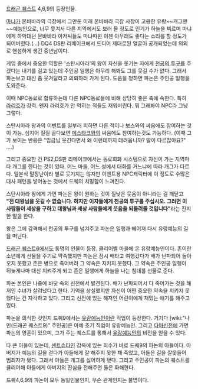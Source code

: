 [[드래곤 퀘스트]] 4,6,9의 등장인물.

[[마냐]]가 몬바바라의 극장에서 그만둔 이래 몬바바라 극장 사장이 고용한 유랑~~개그맨~~예능인으로, 너무 웃겨서 다른 지역에서도 보러 올 정도로 인기가 하늘을 찌르며 마냐에게 하악대던 몬바바라 아저씨들도 마냐따윈 이젠 아무래도 좋다는 소리를 할 정도가 되어버렸다.(...) DQ4 DS판 리메이크에서 드디어 제대로된 얼굴이 공개되었는데 의외로 핸섬하게 생긴 중년남이다.

게임 중에서 중요한 역할은 '스탄시아라'의 왕이 자신을 웃기는 자에게 [[천공의 투구]]를 주겠다는 내기를 걸고 있는데 주인공 일행은 아무리 해봐도 그를 웃길 수가 없다. 그래서 파논보고 대신 좀 웃겨달라고 의뢰하러 가게 된다. 도움을 청하면 파논은 주인공 일행을 도와준다.

이때 NPC동료로 합류하는데 다른 NPC동료들에 비해 상당히 좋은 축에 속한다. 특히 [[라리호]]가 강력. 왠지 라리호가 안 먹히는 적들도 재워버린다. 뭐 그래봐야 NPC라 그냥 그렇다.

스탄시아라 왕과의 이벤트를 일부러 피하면 다른 적이나 보스와의 싸움에도 참여하는 것이 가능. 심지어 질질 끌다보면 [[에스타크]]와의 싸움에도 참여하는것도 가능하다. (이때 그가 보이는 반응은 "임금님 웃긴다면서 왜 이런데까지 데려옵니까? 말이 다르잖아요?" ....)

그리고 중요한 건 PS2,DS판 리메이크에서는 동료회화 시스템으로 자신이 가는 지역마다 개그를 한다는 것이 있다. 어느 마을, 어느 성에서 대화를 거느냐에 따라 개그가 다르다. 일본식 말장난이라 별로 웃기지는 않지만 이벤트용 NPC캐릭터에 이 정도로 수많은 대사 패턴을 넣어놓는 것에서 드퀘의 치밀함이 느껴진다.

스탄시아라 왕에게 가면 파논은 왕이 원하는 것이 질낮은 웃음이 아니라는 걸 깨닫고 '''"전 대왕님을 웃길 수 없습니다. 하지만 이자들에게 천공의 투구를 주십시오. 그러면 이 사람들이 세상을 구하고 대왕님과 세상 사람들에게 웃음을 되돌려줄 것입니다"'''라는 진지한 말을 한다.

왕은 그에 감격해서 천공의 투구를 넘겨주고 파논은 일행과 헤어져 다시 유랑예능의 길을 떠난다.


[[드래곤 퀘스트6]]에서도 동명의 인물이 등장. 클리어벨 마을에 온 유랑예능인이다. 존이란 소년에게 선물을 주기로 약속했지만 파논은 잠시 배타고 여행갔다가 배가 난파되어 돌아오지 못했고 존은 병으로 죽어버려 그 약속은 지키지 못했다. 그 약속은 주인공 일행이 뒤늦게나마 대신 지켜주게 되고 존은 일행에게 하늘을 나는 침대를 선물로 준다.

파논 본인은 나중에 바닷 속의 신전에서 발견된다. 배가 난파되어서 다 죽어가는 것을 해저인 수녀가 살려냈다고 한다. 기억을 상실했지만 자신이 어떤 중요한 약속을 지키지 못했다는 건 자각하고 있다. 그리고 신전에 있는 해저인 어린이에게 재밌는 얘기를 해주고 있다.


파논을 의식한 것인지 드퀘9에서는 [[유랑예능인]]이란 직업이 등장한다. 거기다 [wiki:"나인(드래곤 퀘스트9)" 주인공]은 아예 초기 직업이 유랑예능인. 그리고 [[다마신전]]에 가면 파논의 영혼이 있으며, 그가 주는 퀘스트를 통해서 [[유랑예능인]]의 비전을 얻을 수 있다. 

다 큰 아들이 있는데, [[센트슈타인]] 감옥에 있는 죄수가 바로 드퀘9의 파논의 아들이다. 아버지가 예능의 길을 걷다가 아들에게 잘 해주지 못한 채 죽었고, 아들은 길을 잘못들어 범죄자가 됐다. 그래서 아들은 개그를 싫어하게 됐다. 그리고 주인공이 파논의 퀘스트를 클리어해 아들에게 아버지의 진심을 전해주면 둘은 화해한다.


드퀘4,6,9의 파논이 모두 동일인물인지, 무슨 관계인지는 불명이다.
